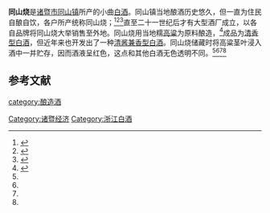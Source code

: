 {{中国非物质文化遗产 
| 级别 = 省
|名称 = 同山烧酿造技艺
|子项 = 
|图片 = 
|申报地区或单位 = [[诸暨市|诸暨市]]
|序号 = 140
|编号项目 = 
|登录时间 = 2009年
|备注 = 第三批省级非遗项目
|分类 = 传统技艺
|省区市 = 浙江省
}}
'''同山烧'''是[[诸暨市|诸暨市]][[同山镇|同山镇]]所产的小曲[[白酒_(蒸餾酒)|白酒]]。同山镇当地酿酒历史悠久，但一直为住民自酿自饮，各户所产统称同山烧；<ref name=tss2>{{cite web|url=https://zj.zjol.com.cn/news.html?id=1422967|title=诸暨“同山醉美”向省级名酒进阶|language=Zh-hans|accessdate=2020年4月2日|archive-date=2020年7月26日|archive-url=https://web.archive.org/web/20200726201331/https://zj.zjol.com.cn/news.html?id=1422967|dead-url=no}}</ref><ref name=tss4>{{cite web|url=http://www.dzj.me/thread-6917-1-1.html|title=同山烧”，酿造工艺大揭秘|language=Zh-hans|accessdate=2016年6月6日|archive-date=2020-07-26|archive-url=https://web.archive.org/web/20200726193533/http://www.dzj.me/thread-6917-1-1.html|dead-url=no}}</ref><ref name=tss5>{{cite web|url=http://zjzj.wenming.cn/ICH/201510/t20151013_2044543.html|title=同山烧酒传统酿造技艺|language=Zh-hans|accessdate=2015年10月23日|archive-date=2020年7月26日|archive-url=https://web.archive.org/web/20200726224240/http://zjzj.wenming.cn/ICH/201510/t20151013_2044543.html|dead-url=no}}</ref>直至二十一世纪后才有大型酒厂成立，以各自品牌将同山烧大举销售至外地。同山烧用当地糯[[高粱|高粱]]为原料酿造，<ref name=tss6>{{cite web|url=http://www.zjrb.cn/news/2019-12-28/577341.html|title=诸暨市同山镇入选非遗主题小镇|language=Zh-hans|accessdate=2019年12月18日|archive-date=2020-07-26|archive-url=https://web.archive.org/web/20200726192539/http://www.zjrb.cn/news/2019-12-28/577341.html|dead-url=no}}</ref>成品为[[清香型白酒|清香型白酒]]，但近年来也开发出了一种[[清香型白酒|清]][[酱香型白酒|酱]][[兼香型白酒|兼香型白酒]]。同山烧储藏时将高粱茎叶浸入酒中一并贮存，因而酒液呈红色，这点和其他白酒无色透明不同。<ref name=tss2/><ref name=tss4/><ref name=tss5/><ref name=tss6/>

==参考文献==
{{reflist}}
{{饮料小作品}}
{{中華酒文化}}

[[category:酿造酒|category:酿造酒]]
[[Category:诸暨经济|Category:诸暨经济]]
[[Category:浙江白酒|Category:浙江白酒]]
